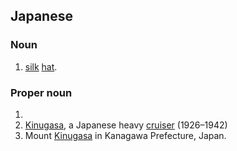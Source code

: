 ==Japanese==
{{ja-kanjitab|衣|笠}}

===Noun===
{{ja-noun|きぬがさ}}

# [[silk]] [[hat]].

===Proper noun===
{{ja-pos|きぬがさ|proper}}
# {{surname|lang=ja|sort=きぬがさ}}
# [[Kinugasa]], a Japanese heavy [[cruiser]] (1926&ndash;1942)
# Mount [[Kinugasa]] in Kanagawa Prefecture, Japan.